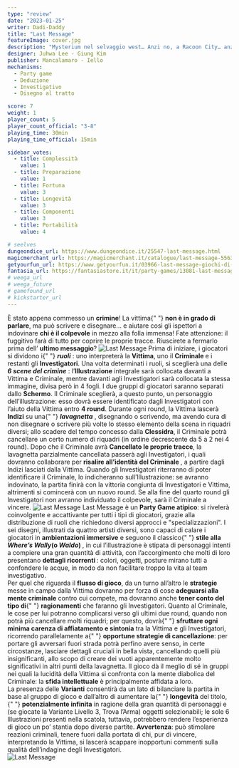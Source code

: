 ```yaml
---
type: "review"
date: "2023-01-25"
writer: Dadi-Daddy
title: "Last Message"
featureImage: cover.jpg
description: "Mysterium nel selvaggio west… Anzi no, a Racoon City… anzi no, a Hobbiton..."
designer: Juhwa Lee - Giung Kim
publisher: Mancalamaro - Iello
mechanisms:
  - Party game
  - Deduzione
  - Investigativo
  - Disegno al tratto

score: 7
weight: 1
player_count: 5
player_count_official: "3-8"
playing_time: 30min
playing_time_official: 15min

sidebar_votes:
  - title: Complessità
    value: 1
  - title: Preparazione
    value: 1
  - title: Fortuna
    value: 3
  - title: Longevità
    value: 3
  - title: Componenti
    value: 3
  - title: Portabilità
    value: 4

# seelves
dungeondice_url: https://www.dungeondice.it/25547-last-message.html
magicmerchant_url: https://magicmerchant.it/catalogue/last-message-55638/?gclid=Cj0KCQiA_bieBhDSARIsADU4zLeY93ptzl__UQ5ELIeRF0yZ5sK6WMLgptdI9gdYQaXC9TrYt5j1FP8aAi_4EALw_wcB
getyourfun_url: https://www.getyourfun.it/03966-last-message-giochi-di-investigazione.html
fantasia_url: https://fantasiastore.it/it/party-games/13081-last-message.html
# weega_url
# weega_future
# gamefound_url
# kickstarter_url
---
```


<Setting>
  È stato appena commesso un <strong>crimine</strong>! La vittima{" "}
  <strong>non è in grado di parlare</strong>, ma può scrivere e disegnare… e
  aiutare così gli ispettori a indovinare <strong>chi è il colpevole</strong> in
  mezzo alla folla immensa! Fate attenzione: il fuggitivo farà di tutto per
  coprire le proprie tracce. Riuscirete a fermarlo prima dell’
  <strong>ultimo messaggio</strong>?
</Setting>

<img src="./game1.jpg" alt="Last Message" />

<Rules>
  Prima di iniziare, i giocatori si dividono i{" "}
  <em>
    <strong>ruoli</strong>
  </em>
  : uno interpreterà la <strong>Vittima</strong>, uno il <strong>
    Criminale
  </strong> e i restanti gli <strong>Investigatori</strong>. Una volta determinati
  i ruoli, si sceglierà una delle <em>
    <strong>6 scene del crimine</strong>
  </em>: l’<strong>Illustrazione</strong> integrale sarà collocata davanti a
  Vittima e Criminale, mentre davanti agli Investigatori sarà collocata la
  stessa immagine, divisa però in 4 fogli. I due gruppi di giocatori saranno
  separati dallo <strong>Schermo</strong>. Il Criminale sceglierà, a questo
  punto, un personaggio dell’illustrazione: esso dovrà essere identificato dagli
  Investigatori con l’aiuto della Vittima entro <strong>4 round</strong>.
  Durante ogni round, la Vittima lascerà <strong>Indizi</strong> su una{" "}
  <em>
    <strong>lavagnetta</strong>
  </em>
  , disegnando o scrivendo, ma avendo cura di non disegnare o scrivere più volte
  lo stesso elemento della scena in riquadri diversi; allo scadere del tempo concesso
  dalla <strong>Clessidra</strong>, il Criminale potrà cancellare un certo numero
  di riquadri (in ordine decrescente da 5 a 2 nei 4 round). Dopo che il Criminale
  avrà <strong>Cancellato le proprie tracce</strong>, la lavagnetta parzialmente
  cancellata passerà agli Investigatori, i quali dovranno collaborare per <strong>
    risalire all’identità del Criminale
  </strong>, a partire dagli Indizi lasciati dalla Vittima. Quando gli Investigatori
  riterranno di poter identificare il Criminale, lo indicheranno sull’Illustrazione:
  se avranno indovinato, la partita finirà con la vittoria congiunta di Investigatori
  e Vittima, altrimenti si comincerà con un nuovo round. Se alla fine del quarto
  round gli Investigatori non avranno individuato il colpevole, sarà il Criminale
  a vincere.

</Rules>

<img src="./game2.jpg" alt="Last Message" />

<Feedback>
  Last Message è un <strong>Party Game atipico</strong>: si rivelerà
  coinvolgente e accattivante per tutti i tipi di giocatori, grazie alla
  distribuzione di ruoli che richiedono diversi approcci e "specializzazioni". I
  sei disegni, illustrati da quattro artisti diversi, sono capaci di calare i
  giocatori in <strong>ambientazioni immersive</strong> e seguono il classico{" "}
  <strong>
    stile alla <em>Where’s Wally</em>(o <em>Waldo</em>)
  </strong>
  , in cui l’illustrazione è stipata di personaggi intenti a compiere una gran quantità
  di attività, con l’accorgimento che molti di loro presentano <strong>
    dettagli ricorrenti
  </strong>: colori, oggetti, posture mirano tutti a confondere le acque, in modo
  da non facilitare troppo la vita al team investigativo. <br />
  Per quel che riguarda il <strong>flusso di gioco</strong>, da un turno
  all’altro le <strong>strategie</strong> messe in campo dalla Vittima dovranno
  per forza di cose <strong>adeguarsi alla mente criminale</strong> contro cui
  compete, ma dovranno anche <strong>tener conto del tipo di</strong>{" "}
  <strong>ragionamenti</strong> che faranno gli Investigatori. Quanto al
  Criminale, le cose per lui potranno complicarsi verso gli ultimi due round,
  quando non potrà più cancellare molti riquadri; per questo, dovrà{" "}
  <strong>sfruttare ogni minima carenza di affiatamento e sintonia</strong> tra
  la Vittima e gli Investigatori, ricorrendo parallelamente a{" "}
  <strong>opportune strategie di cancellazione</strong>: per portare gli
  avversari fuori strada potrà perfino avere senso, in certe circostanze,
  lasciare dettagli cruciali in bella vista, cancellando quelli più
  insignificanti, allo scopo di creare dei vuoti apparentemente molto
  significativi in altri punti della lavagnetta. Il gioco dà il meglio di sé in
  gruppi nei quali la lucidità della Vittima si confronta con la mente diabolica
  del Criminale: la <strong>sfida intellettuale</strong> è principalmente
  affidata a loro.
  <br />
  La presenza delle <strong>Varianti</strong> consentirà da un lato di
  bilanciare la partita in base al gruppo di gioco e dall’altro di aumentare la{" "}
  <strong>longevità</strong> del titolo,{" "}
  <strong>potenzialmente infinita</strong> in ragione della gran quantità di
  personaggi e (se giocate la Variante Livello 3, Trova l’Arma) oggetti
  selezionabili; le sole 6 Illustrazioni presenti nella scatola, tuttavia,
  potrebbero rendere l’esperienza di gioco un po’ stantia dopo diverse partite.
  <strong>Avvertenza</strong>: può stimolare reazioni criminali, tenere fuori dalla
  portata di chi, pur di vincere, interpretando la Vittima, si lascerà scappare inopportuni
  commenti sulla qualità dell’indagine degli Investigatori.
  <br />
</Feedback>

<img src="./game3.jpg" alt="Last Message" />
